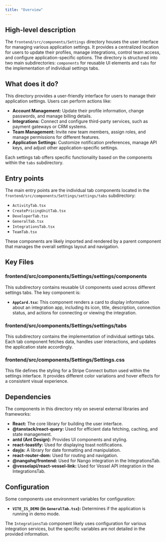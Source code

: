 ```yaml
---
title: "Overview"
---
```


## High-level description
The `frontend/src/components/Settings` directory houses the user interface for managing various application settings. It provides a centralized location for users to update their profiles, manage integrations, control team access, and configure application-specific options. The directory is structured into two main subdirectories: `components` for reusable UI elements and `tabs` for the implementation of individual settings tabs.

## What does it do?
This directory provides a user-friendly interface for users to manage their application settings. Users can perform actions like:

* **Account Management:** Update their profile information, change passwords, and manage billing details.
* **Integrations:** Connect and configure third-party services, such as payment gateways or CRM systems.
* **Team Management:** Invite new team members, assign roles, and manage permissions for different features.
* **Application Settings:** Customize notification preferences, manage API keys, and adjust other application-specific settings.

Each settings tab offers specific functionality based on the components within the `tabs` subdirectory.

## Entry points
The main entry points are the individual tab components located in the `frontend/src/components/Settings/settings/tabs` subdirectory:

* `ActivityTab.tsx`
* `CreatePricingUnitTab.tsx`
* `DeveloperTab.tsx`
* `GeneralTab.tsx`
* `IntegrationsTab.tsx`
* `TeamTab.tsx`

These components are likely imported and rendered by a parent component that manages the overall settings layout and navigation.

## Key Files
### frontend/src/components/Settings/settings/components
This subdirectory contains reusable UI components used across different settings tabs. The key component is:

* **`AppCard.tsx`:** This component renders a card to display information about an integration app, including its icon, title, description, connection status, and actions for connecting or viewing the integration.

### frontend/src/components/Settings/settings/tabs
This subdirectory contains the implementation of individual settings tabs. Each tab component fetches data, handles user interactions, and updates the application state accordingly.

### frontend/src/components/Settings/Settings.css
This file defines the styling for a Stripe Connect button used within the settings interface. It provides different color variations and hover effects for a consistent visual experience.

## Dependencies
The components in this directory rely on several external libraries and frameworks:

* **React:** The core library for building the user interface.
* **@tanstack/react-query:** Used for efficient data fetching, caching, and state management.
* **antd (Ant Design):** Provides UI components and styling.
* **react-toastify:** Used for displaying toast notifications.
* **dayjs:** A library for date formatting and manipulation.
* **react-router-dom:** Used for routing and navigation.
* **@nangohq/frontend:** Used for Nango integration in the IntegrationsTab.
* **@vesselapi/react-vessel-link:** Used for Vessel API integration in the IntegrationsTab.

## Configuration
Some components use environment variables for configuration:

* **`VITE_IS_DEMO` (in `GeneralTab.tsx`):** Determines if the application is running in demo mode.

The `IntegrationsTab` component likely uses configuration for various integration services, but the specific variables are not detailed in the provided information.
